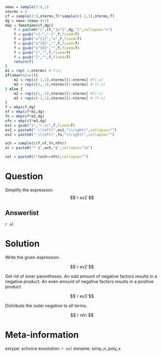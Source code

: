```r
nmax = sample(5:8,1)
nterms = 4
cf = sample(2:9,nterms,T)*sample(c(-1,1),nterms,T)
dg = nmax:(nmax-4+1)
mkp = function(cf,dg){
    f = paste0("{",cf,"}x^{",dg,"}",collapse="+")
    f = gsub("+{-","-{",f,fixed=T)
    f = gsub("x^{1}","x",f,fixed=T)
    f = gsub("x^{0}","",f,fixed=T)
    f = gsub("x^{0}","",f,fixed=T)
    f = gsub("{","",f,fixed=T)
    f = gsub("}","",f,fixed=T)
    return(f)
}
m1 = rep(-1,nterms) #-f(x)
if(nmax%%2==1){
    m2 = rep(c(-1,1),nterms)[1:nterms] #f(-x)
    m3 = rep(c(1,-1),nterms)[1:nterms] #-f(-x)
} else {
    m2 = rep(c(1,-1),nterms)[1:nterms] #f(-x)
    m3 = rep(c(-1,1),nterms)[1:nterms] #-f(-x)
}
f = mkp(cf,dg)
nf = mkp(cf*m1,dg)
fn = mkp(cf*m2,dg)
nfn = mkp(cf*m3,dg)
ex1 = gsub("x","(-x)",f,fixed=T)
ex2 = paste0("-\\left(",ex1,"\\right)",collapse="")
ex3 = paste0("-\\left(",fn,"\\right)",collapse="")

ach = sample(c(f,nf,fn,nfn))
al = paste0("* $",ach,"$",collapse="\n")

sol = paste0(1*(ach==nfn),collapse="")

```

Question
========

Simplify the expression:
$$`r ex2`$$

Answerlist
--------

`r al`


Solution
========

Write the given expression.

$$`r ex2`$$

Get rid of inner parentheses. An odd amount of negative factors results in a negative product. An even amount of negative factors results in a positive product.

$$`r ex3`$$

Distribute the outer negative to all terms.

$$`r nfn`$$


Meta-information
============
extype: schoice
exsolution: `r sol`
exname: simp_n_poly_x